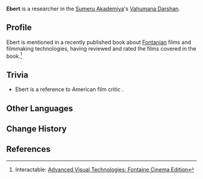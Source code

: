 {{Character Infobox
|type             = Mentioned
|image            =
|realname         = <!-- Optional, if different from in-game name -->
|deceased         = <!-- Past (for deceased prior to events of the game) or free response -->
|region           = Sumeru
|affiliation      = Vahumana
|title            = 

|ancestry         = <!-- Clan/family -->
|father           = 
|mother           = 
|spouse           = 
|sibling          = 
|child            = 
}}
'''Ebert''' is a researcher in the [[Sumeru Akademiya]]'s [[Vahumana|Vahumana Darshan]].

==Profile==
Ebert is mentioned in a recently published book about [[Fontaine|Fontanian]] films and filmmaking technologies, having reviewed and rated the films covered in the book.<ref>Interactable: [[Tanit Camps#Interactables|Advanced Visual Technologies: Fontaine Cinema Edition]]</ref>

==Trivia==
* Ebert is a reference to American film critic {{w|Roger Ebert}}.

==Other Languages==
{{Other Languages|default_hidden=1
|en      = Ebert
|zhs     = 伊伯特
|zhs_rm  = Yībótè
|zht     = 伊伯特
|zht_rm  = Yībótè
|ja      = イバート
|ja_rm   = Ibaato
|ko      = 에버트
|es      = Ebert
|fr      = Ebert
|ru      = Эберт
|th      = Ebert
|vi      = Ebert
|de      = Ebert
|id      = Ebert
|pt      = Ebert
|tr      = Ebert
|it      = Ebert
}}

==Change History==
{{Change History|introduced=3.4}}

==References==
{{Reflist}}